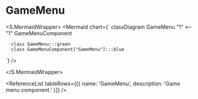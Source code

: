 

# GameMenu

<RouterTable
  name="GameMenu"
  description="During the route, the user selects the activity and difficulty level they wish to play. Only logged in users can visit this page"
  source="components/pages/game-menu"
/>

<S.MermaidWrapper>
<Mermaid
  chart={`
     classDiagram
      GameMenu "1" <-- "1" GameMenuComponent

      class GameMenu:::green
      class GameMenuComponent["GameMenu"]:::blue

`}
/>

</S.MermaidWrapper>

<ReferenceList
  tableRows={[{ name: 'GameMenu', description: 'Game menu component.' }]}
/>
